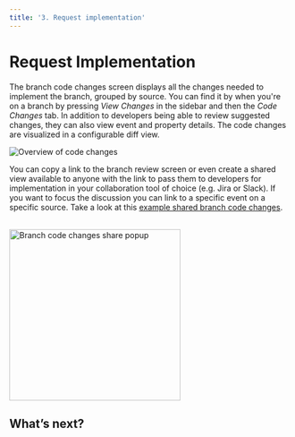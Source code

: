 ```yaml
---
title: '3. Request implementation'
---
```



# Request Implementation

The branch code changes screen displays all the changes needed to implement the branch, grouped by source. You can find it by when you're on a branch by pressing _View Changes_ in the sidebar and then the _Code Changes_ tab. In addition to developers being able to review suggested changes, they can also view event and property details. The code changes are visualized in a configurable diff view.

![Overview of code changes](/images/code-changes/code-changes.png)

You can copy a link to the branch review screen or even create a shared view available to anyone with the link to pass them to developers for implementation in your collaboration tool of choice (e.g. Jira or Slack). If you want to focus the discussion you can link to a specific event on a specific source. Take a look at this [example shared branch code changes](https://www.avo.app/s/TZ0YwKaQ9).

<br />
<img
  src={'/images/code-changes/code-changes-shared.png'}
  width="306px"
  alt="Branch code changes share popup"
/>

<PageLink
  image="../../images/svg/analyticsmanager.svg"
  title="Branch Code Changes"
  description="Using the branch code changes screen for a simple and accurate implementation"
  href="/workspace/code-changes"
/>

## What’s next?

<PageLink
  image="../../images/svg/analyticsmanager.svg"
  title="4. Implement analytics events"
  description="Learn how to implement analytics event"
  href="/workflow/implement"
/>
